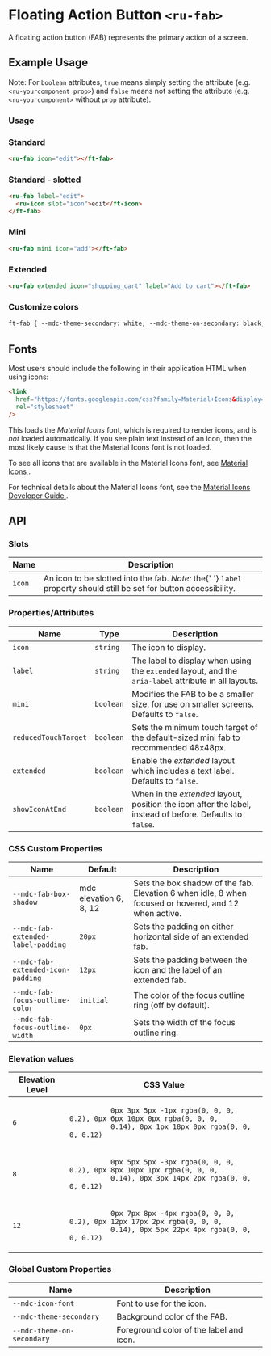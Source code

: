 
<Meta title="Ruhil UI/Component/Fab - Floating Action Button/Doc" />

<style>{`

`}</style>

# Floating Action Button `<ru-fab>`

<p>A floating action button (FAB) represents the primary action of a screen.</p>

## Example Usage

Note: For `boolean` attributes, `true` means simply setting the attribute (e.g. `<ru-yourcomponent prop>`) and `false` means not setting the attribute (e.g. `<ru-yourcomponent>` without `prop` attribute).

### Usage

<Canvas withToolbar>
  <Story
    id="ruhil-ui-component-fab-floating-action-button--fab"
    height="100px"
  />
</Canvas>

### Standard

```html
<ru-fab icon="edit"></ft-fab>
```

### Standard - slotted

```html
<ru-fab label="edit">
  <ru-icon slot="icon">edit</ft-icon>
</ft-fab>
```

### Mini

```html
<ru-fab mini icon="add"></ft-fab>
```

### Extended

```html
<ru-fab extended icon="shopping_cart" label="Add to cart"></ft-fab>
```

### Customize colors

```html
ft-fab { --mdc-theme-secondary: white; --mdc-theme-on-secondary: black; }
```

## Fonts

Most users should include the following in their application HTML when using icons:

```html
<link
  href="https://fonts.googleapis.com/css?family=Material+Icons&display=block"
  rel="stylesheet"
/>
```

<p>
  This loads the <em>Material Icons</em> font, which is required to render
  icons, and is
  <em>not</em> loaded automatically. If you see plain text instead of an icon, then
  the most likely cause is that the Material Icons font is not loaded.
</p>

<p>
  To see all icons that are available in the Material Icons font, see
  <a href="https://material.io/resources/icons/" rel="nofollow">
    Material Icons
  </a>.
</p>

<p>
  For technical details about the Material Icons font, see the
  <a href="https://google.github.io/material-design-icons/" rel="nofollow">
    Material Icons Developer Guide
  </a>.
</p>

## API

### Slots

<table>
  <thead>
    <tr>
      <th>Name</th>
      <th>Description</th>
    </tr>
  </thead>
  <tbody>
    <tr>
      <td>
        <code>icon</code>
      </td>
      <td>
        An icon to be slotted into the fab. <em>Note:</em> the{' '}
        <code>label</code> property should still be set for button
        accessibility.
      </td>
    </tr>
  </tbody>
</table>

### Properties/Attributes

<table>
  <thead>
    <tr>
      <th>Name</th>
      <th>Type</th>
      <th>Description</th>
    </tr>
  </thead>
  <tbody>
    <tr>
      <td>
        <code>icon</code>
      </td>
      <td>
        <code>string</code>
      </td>
      <td>The icon to display.</td>
    </tr>
    <tr>
      <td>
        <code>label</code>
      </td>
      <td>
        <code>string</code>
      </td>
      <td>
        The label to display when using the <code>extended</code> layout, and
        the <code>aria-label</code> attribute in all layouts.
      </td>
    </tr>
    <tr>
      <td>
        <code>mini</code>
      </td>
      <td>
        <code>boolean</code>
      </td>
      <td>
        Modifies the FAB to be a smaller size, for use on smaller screens.
        Defaults to <code>false</code>.
      </td>
    </tr>
    <tr>
      <td>
        <code>reducedTouchTarget</code>
      </td>
      <td>
        <code>boolean</code>
      </td>
      <td>
        Sets the minimum touch target of the default-sized mini fab to
        recommended 48x48px.
      </td>
    </tr>
    <tr>
      <td>
        <code>extended</code>
      </td>
      <td>
        <code>boolean</code>
      </td>
      <td>
        Enable the <em>extended</em> layout which includes a text label.
        Defaults to <code>false</code>.
      </td>
    </tr>
    <tr>
      <td>
        <code>showIconAtEnd</code>
      </td>
      <td>
        <code>boolean</code>
      </td>
      <td>
        When in the <em>extended</em> layout, position the icon after the label,
        instead of before. Defaults to <code>false</code>.
      </td>
    </tr>
  </tbody>
</table>

### CSS Custom Properties

<table>
  <thead>
    <tr>
      <th>Name</th>
      <th>Default</th>
      <th>Description</th>
    </tr>
  </thead>
  <tbody>
    <tr>
      <td>
        <code>--mdc-fab-box-shadow</code>
      </td>
      <td>mdc elevation 6, 8, 12</td>
      <td>
        Sets the box shadow of the fab. Elevation 6 when idle, 8 when focused or
        hovered, and 12 when active.
      </td>
    </tr>
    <tr>
      <td>
        <code>--mdc-fab-extended-label-padding</code>
      </td>
      <td>
        <code>20px</code>
      </td>
      <td>Sets the padding on either horizontal side of an extended fab.</td>
    </tr>
    <tr>
      <td>
        <code>--mdc-fab-extended-icon-padding</code>
      </td>
      <td>
        <code>12px</code>
      </td>
      <td>
        Sets the padding between the icon and the label of an extended fab.
      </td>
    </tr>
    <tr>
      <td>
        <code>--mdc-fab-focus-outline-color</code>
      </td>
      <td>
        <code>initial</code>
      </td>
      <td>The color of the focus outline ring (off by default).</td>
    </tr>
    <tr>
      <td>
        <code>--mdc-fab-focus-outline-width</code>
      </td>
      <td>
        <code>0px</code>
      </td>
      <td>Sets the width of the focus outline ring.</td>
    </tr>
  </tbody>
</table>

### Elevation values

<table>
  <thead>
    <tr>
      <th>Elevation Level</th>
      <th>CSS Value</th>
    </tr>
  </thead>
  <tbody>
    <tr>
      <td>
        <code>6</code>
      </td>
      <td>
        <code>
          0px 3px 5px -1px rgba(0, 0, 0, 0.2), 0px 6px 10px 0px rgba(0, 0, 0,
          0.14), 0px 1px 18px 0px rgba(0, 0, 0, 0.12)
        </code>
      </td>
    </tr>
    <tr>
      <td>
        <code>8</code>
      </td>
      <td>
        <code>
          0px 5px 5px -3px rgba(0, 0, 0, 0.2), 0px 8px 10px 1px rgba(0, 0, 0,
          0.14), 0px 3px 14px 2px rgba(0, 0, 0, 0.12)
        </code>
      </td>
    </tr>
    <tr>
      <td>
        <code>12</code>
      </td>
      <td>
        <code>
          0px 7px 8px -4px rgba(0, 0, 0, 0.2), 0px 12px 17px 2px rgba(0, 0, 0,
          0.14), 0px 5px 22px 4px rgba(0, 0, 0, 0.12)
        </code>
      </td>
    </tr>
  </tbody>
</table>

### Global Custom Properties

<table>
  <thead>
    <tr>
      <th>Name</th>
      <th>Description</th>
    </tr>
  </thead>
  <tbody>
    <tr>
      <td>
        <code>--mdc-icon-font</code>
      </td>
      <td>Font to use for the icon.</td>
    </tr>
    <tr>
      <td>
        <code>--mdc-theme-secondary</code>
      </td>
      <td>Background color of the FAB.</td>
    </tr>
    <tr>
      <td>
        <code>--mdc-theme-on-secondary</code>
      </td>
      <td>Foreground color of the label and icon.</td>
    </tr>
  </tbody>
</table>
